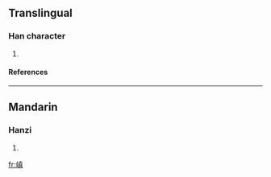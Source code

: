 ==Translingual==
===Han character===
{{Han char|rn=46|rad=山|as=10|sn=13|four=|canj=山十月金 (UJBC)}}
# {{defn|Han|sort=山10}}
====References====
{{Han ref|kx=0317.410|dkj=08361|dj=0618.090|hdz=10790.010|uh=5D6E|ud=23918}}
----
==Mandarin==
===Hanzi===
{{cmn-hanzi|pin=[[diān]] (dian1)|wg=tien<sup>1</sup>}}
# {{defn|Mandarin}}

[[fr:嵮]]